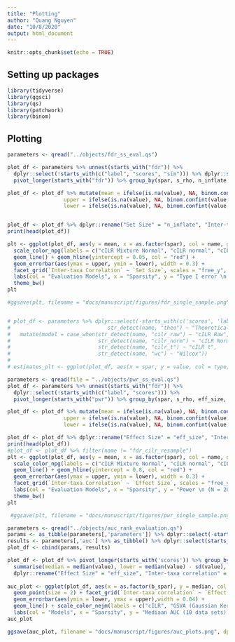 ```yaml
---
title: "Plotting"
author: "Quang Nguyen"
date: "10/8/2020"
output: html_document
---
```


```r
knitr::opts_chunk$set(echo = TRUE)
```

## Setting up packages  
```r
library(tidyverse)
library(ggsci)
library(qs)
library(patchwork)
library(binom)
```

## Plotting  

```r
parameters <- qread("../objects/fdr_ss_eval.qs")

plot_df <- parameters %>% unnest(starts_with("fdr")) %>% 
  dplyr::select(!starts_with(c("label", "scores", "sim"))) %>% dplyr::select(!starts_with("fdr_se")) %>% 
  pivot_longer(starts_with("fdr")) %>% group_by(spar, s_rho, n_inflate, name)

plot_df <- plot_df %>% mutate(mean = ifelse(is.na(value), NA, binom.confint(value, 2e4, conf.level = 0.95, methods = "ac")$mean), 
                  upper = ifelse(is.na(value), NA, binom.confint(value, 2e4, conf.level = 0.95, methods = "ac")$upper),
                  lower = ifelse(is.na(value), NA, binom.confint(value, 2e4, conf.level = 0.95, methods = "ac")$lower))


plot_df <- plot_df %>% dplyr::rename("Set Size" = "n_inflate", "Inter-taxa Correlation" = "s_rho")
print(head(plot_df))

plt <- ggplot(plot_df, aes(y = mean, x = as.factor(spar), col = name, group = name)) + geom_point() +
  scale_color_npg(labels = c("cILR Mixture Normal", "cILR normal", "cILR raw", "Wilcoxon Rank Sum")) + 
  geom_line() + geom_hline(yintercept = 0.05, col = "red") +
  geom_errorbar(aes(ymax = upper, ymin = lower), width = 0.3) +
  facet_grid(`Inter-taxa Correlation` ~ `Set Size`, scales = "free_y", labeller = label_both) +
  labs(col = "Evaluation Models", x = "Sparsity", y = "Type I error \n (N = 20,000, alpha = 0.05)") + 
  theme_bw()
plt

#ggsave(plt, filename = "docs/manuscript/figures/fdr_single_sample.png", dpi = 300, width = 10, height = 10)


# plot_df <- parameters %>% dplyr::select(-starts_with(c('scores', 'label'))) %>% unnest(starts_with("fdr")) %>%  pivot_longer(starts_with("fdr_se")) %>% mutate(type = case_when(str_detect(name, "emp")~ "Empirical",
#                               str_detect(name, "theo") ~ "Theoretical")) %>% 
#   mutate(model = case_when(str_detect(name, "cilr_raw") ~ "cILR Raw",
#                            str_detect(name, "cilr_norm") ~ "cILR Norm",
#                            str_detect(name, "cilr_t") ~ "cILR t",
#                            str_detect(name, "wc") ~ "Wilcox"))
# 
# estimates_plt <- ggplot(plot_df, aes(x = spar, y = value, col = type, shape = model, group = name)) + geom_point() + geom_line() + facet_grid(n_inflate ~ b_rho) + scale_color_nejm()


```

```r

parameters <- qread(file = "../objects/pwr_ss_eval.qs")
plot_df <- parameters %>% unnest(starts_with("fdr")) %>% 
  dplyr::select(!starts_with(c("label", "scores"))) %>% 
  pivot_longer(starts_with("pwr")) %>% group_by(spar, s_rho, eff_size, name) %>% unnest(value)

plot_df <- plot_df %>% mutate(mean = ifelse(is.na(value), NA, binom.confint(value, 2e4, conf.level = 0.95, methods = "ac")$mean), 
                  upper = ifelse(is.na(value), NA, binom.confint(value, 2e4, conf.level = 0.95, methods = "ac")$upper),
                  lower = ifelse(is.na(value), NA, binom.confint(value, 2e4, conf.level = 0.95, methods = "ac")$lower))

plot_df <- plot_df %>% dplyr::rename("Effect Size" = "eff_size", "Inter-taxa Correlation" = "s_rho")
print(head(plot_df))
#plot_df <- plot_df %>% filter(name != "fdr_cilr_resample")
plt <- ggplot(plot_df, aes(y = mean, x = as.factor(spar), col = name, group = name)) + geom_point() +
  scale_color_npg(labels = c("cILR Mixture Normal", "cILR normal", "cILR raw", "Wilcoxon Rank Sum")) + 
  geom_line() + geom_hline(yintercept = 0.8, col = "red") + 
  geom_errorbar(aes(ymax = upper, ymin = lower), width = 0.3) + 
  facet_grid(`Inter-taxa Correlation` ~ `Effect Size`, scales = "free_y", labeller = label_both) +
  labs(col = "Evaluation Models", x = "Sparsity", y = "Power \n (N = 20000, alpha = 0.05)") + 
  theme_bw()
plt

 #ggsave(plt, filename = "docs/manuscript/figures/pwr_single_sample.png", dpi = 300, width = 10, height = 10)
```





```r
parameters <- qread("../objects/auc_rank_evaluation.qs")
params <- as_tibble(parameters[,'parameters']) %>% dplyr::select(-starts_with('scores'))
results <- parameters[,'auc'] %>% as_tibble() %>% dplyr::select(starts_with('scores'))
plot_df <- cbind(params, results)

plot_df <- plot_df %>% pivot_longer(starts_with('scores')) %>% group_by(b_spar, b_rho, eff_size, name) %>% 
  summarise(median = median(value), lower = median(value) - sd(value), upper = median(value) + sd(value)) %>% 
  dplyr::rename("Effect Size" = "eff_size", "Inter-taxa correlation" = "b_rho")
  
auc_plot <- ggplot(plot_df, aes(x = as.factor(b_spar), y = median, col = name, group = name)) + geom_hline(yintercept = 0.8, col = "red") + 
  geom_point(size = 2) + facet_grid(`Inter-taxa correlation` ~ `Effect Size`, labeller = label_both) + theme_bw() +
  geom_errorbar(aes(ymin = lower, ymax = upper),width = 0.04) + 
  geom_line() + scale_color_nejm(labels = c("cILR", "GSVA (Gaussian Kernel)", "GSVA (Poisson Kernel)", "Proportions","ssGSEA")) + 
  labs(col = "Models", x = "Sparsity", y = "Mediaan AUC (10 data sets) with HD intervals")
auc_plot

ggsave(auc_plot, filename = "docs/manuscript/figures/auc_plots.png", dpi = 300, width = 10, height = 10)


```